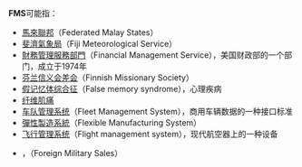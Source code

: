 '''FMS'''可能指：
* [[馬來聯邦|馬來聯邦]]（Federated Malay States）
* [[斐濟氣象局|斐濟氣象局]]（Fiji Meteorological Service）
* [[財務管理服務部門_(美國)|財務管理服務部門]]（Financial Management Service），美国财政部的一个部门，成立于1974年
* [[芬兰信义会差会|芬兰信义会差会]]（Finnish Missionary Society）
* [[假记忆体综合征|假记忆体综合征]]（False memory syndrome），心理疾病
* [[纤维肌痛|纤维肌痛]]
* [[车队管理系统|车队管理系统]]（Fleet Management System），商用车辆数据的一种接口标准
* [[彈性製造系統|彈性製造系統]]（Flexible Manufacturing System）
* [[飞行管理系统|飞行管理系统]]（Flight management system），现代航空器上的一种设备
* {{tsl|en|Foreign Military Sales|对外军事销售}}，（Foreign Military Sales）

{{disambiguation|cat=三字拉丁字母缩写消歧义}}